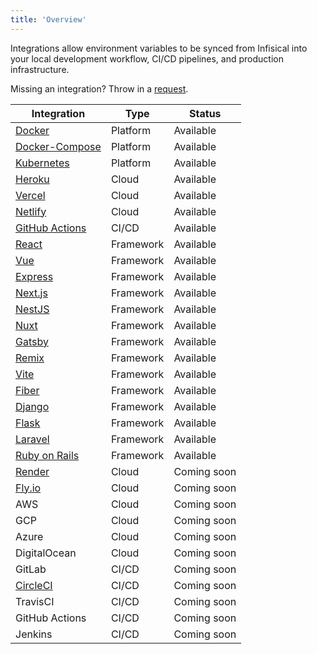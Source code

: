 ```yaml
---
title: 'Overview'
---
```


Integrations allow environment variables to be synced from Infisical into your local development workflow, CI/CD pipelines, and production infrastructure.

Missing an integration? Throw in a [request](https://github.com/Infisical/infisical/issues).

| Integration                                              | Type      | Status      |
| -------------------------------------------------------- | --------- | ----------- |
| [Docker](/integrations/platforms/docker)                 | Platform  | Available   |
| [Docker-Compose](/integrations/platforms/docker-compose) | Platform  | Available   |
| [Kubernetes](/integrations/platforms/kubernetes)         | Platform  | Available   |
| [Heroku](/integrations/cloud/heroku)                     | Cloud     | Available   |
| [Vercel](/integrations/cloud/vercel)                     | Cloud     | Available   |
| [Netlify](/integrations/cloud/netlify)                   | Cloud     | Available   |
| [GitHub Actions](/integrations/cicd/githubactions)       | CI/CD     | Available   |
| [React](/integrations/frameworks/react)                  | Framework | Available   |
| [Vue](/integrations/frameworks/vue)                      | Framework | Available   |
| [Express](/integrations/frameworks/express)              | Framework | Available   |
| [Next.js](/integrations/frameworks/nextjs)               | Framework | Available   |
| [NestJS](/integrations/frameworks/nestjs)                | Framework | Available   |
| [Nuxt](/integrations/frameworks/nuxt)                    | Framework | Available   |
| [Gatsby](/integrations/frameworks/gatsby)                | Framework | Available   |
| [Remix](/integrations/frameworks/remix)                  | Framework | Available   |
| [Vite](/integrations/frameworks/vite)                    | Framework | Available   |
| [Fiber](/integrations/frameworks/fiber)                  | Framework | Available   |
| [Django](/integrations/frameworks/django)                | Framework | Available   |
| [Flask](/integrations/frameworks/flask)                  | Framework | Available   |
| [Laravel](/integrations/frameworks/laravel)              | Framework | Available   |
| [Ruby on Rails](/integrations/frameworks/rails)          | Framework | Available   |
| [Render](/integrations/cloud/render)                     | Cloud     | Coming soon |
| [Fly.io](/integrations/cloud/flyio)                      | Cloud     | Coming soon |
| AWS                                                      | Cloud     | Coming soon |
| GCP                                                      | Cloud     | Coming soon |
| Azure                                                    | Cloud     | Coming soon |
| DigitalOcean                                             | Cloud     | Coming soon |
| GitLab                                                   | CI/CD     | Coming soon |
| [CircleCI](/integrations/cicd/circleci)                  | CI/CD     | Coming soon |
| TravisCI                                                 | CI/CD     | Coming soon |
| GitHub Actions                                           | CI/CD     | Coming soon |
| Jenkins                                                  | CI/CD     | Coming soon |
